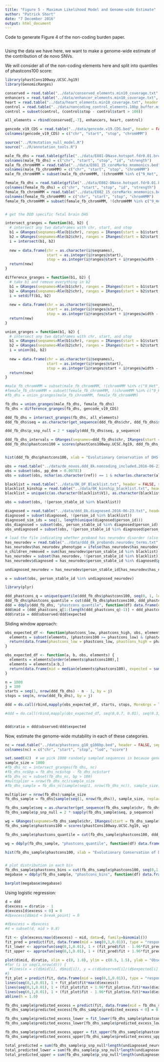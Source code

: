 ```yaml
---
title: "Figure 5 - Maximum Likelihood Model and Genome-wide Estimate"
author: "Patrick Short"
date: "7 December 2016"
output: html_document
---
```


Code to generate Figure 4 of the non-coding burden paper.

```r


```



Using the data we have here, we want to make a genome-wide estimate of the contribution of de novo SNVs.

We will consider all of the non-coding elements here and split into quantiles of phastcons100 score:

```r
library(phastCons100way.UCSC.hg19)
library(GenomicRanges)

conserved = read.table("../data/conserved_elements.min10_coverage.txt", header = TRUE, sep = "\t")
enhancers = read.table("../data/enhancer_elements.min10_coverage.txt", header = TRUE, sep = "\t")
heart = read.table("../data/heart_elements.min10_coverage.txt", header = TRUE, sep = "\t")
control = read.table("../data/noncoding_control_elements.10bp_buffer.min10_coverage.30bp_element_minimum.30x_probe_coverage_minimum.no_ddg2p_overlap.txt", header = TRUE, sep = "\t")
control = subset(control, (control$stop - control$start > 100))

all_elements = rbind(conserved[,-7], enhancers, heart, control)

gencode_v19_CDS = read.table("../data/gencode.v19.CDS.bed", header = FALSE, sep = "\t")
colnames(gencode_v19_CDS) = c("chr", "start", "stop", "chromHMM")


```

```r
source("../R/mutation_null_model.R")
source("../R/annotation_tools.R")

male_fb_dhs = read.table(gzfile("../data/E081-DNase.hotspot.fdr0.01.broad.bed.gz"), header = FALSE, sep = "\t")
colnames(male_fb_dhs) = c("chr", "start", "stop", "id", "strength")
male_fb_chromHMM = read.table("../data/E081_15_coreMarks_mnemonics.bed", header = FALSE, sep = "\t")
colnames(male_fb_chromHMM) = c("chr", "start", "stop", "chromHMM")
male_fb_chromHMM = subset(male_fb_chromHMM, !(chromHMM %in% c("9_Het", "13_ReprPC", "14_ReprPCWk", "15_Quies")))

female_fb_dhs = read.table(gzfile("../data/E082-DNase.hotspot.fdr0.01.broad.bed.gz"), header = FALSE, sep = "\t")
colnames(female_fb_dhs) = c("chr", "start", "stop", "id", "strength")
female_fb_chromHMM = read.table("../data/E082_15_coreMarks_mnemonics.bed", header = FALSE, sep = "\t")
colnames(female_fb_chromHMM) = c("chr", "start", "stop", "chromHMM")
female_fb_chromHMM = subset(female_fb_chromHMM, !(chromHMM %in% c("9_Het", "13_ReprPC", "14_ReprPCWk", "15_Quies")))


# get the DDD specific fetal brain DHS

intersect_granges = function(b1, b2) {
  # intersect any two dataframes with chr, start, and stop
  b1 = GRanges(seqnames=Rle(b1$chr), ranges = IRanges(start = b1$start, end = b1$stop))
  b2 = GRanges(seqnames=Rle(b2$chr), ranges = IRanges(start = b2$start, end = b2$stop))
  i = intersect(b1, b2)
  
  new = data.frame(chr = as.character(i@seqnames),
                   start = as.integer(i@ranges@start),
                   stop = as.integer(i@ranges@start + i@ranges@width - 1))
  return(new)
}

difference_granges = function(b1, b2) {
  # take b1 and remove everything in b2
  b1 = GRanges(seqnames=Rle(b1$chr), ranges = IRanges(start = b1$start, end = b1$stop))
  b2 = GRanges(seqnames=Rle(b2$chr), ranges = IRanges(start = b2$start, end = b2$stop))
  i = setdiff(b1, b2)
  
  new = data.frame(chr = as.character(i@seqnames),
                   start = as.integer(i@ranges@start),
                   stop = as.integer(i@ranges@start + i@ranges@width - 1))
  return(new)
}

union_granges = function(b1, b2) {
  # intersect any two dataframes with chr, start, and stop
  b1 = GRanges(seqnames=Rle(b1$chr), ranges = IRanges(start = b1$start, end = b1$stop))
  b2 = GRanges(seqnames=Rle(b2$chr), ranges = IRanges(start = b2$start, end = b2$stop))
  i = union(b1, b2)
  
  new = data.frame(chr = as.character(i@seqnames),
                   start = as.integer(i@ranges@start),
                   stop = as.integer(i@ranges@start + i@ranges@width - 1))
  return(new)
}

#male_fb_chromHMM = subset(male_fb_chromHMM, !(chromHMM %in% c("9_Het", "15_Quies", "13_ReprPC", "14_ReprPCWk")))
#female_fb_chromHMM = subset(female_fb_chromHMM, !(chromHMM %in% c("9_Het", "15_Quies", "13_ReprPC", "14_ReprPCWk")))
#fb_dhs = union_granges(male_fb_chromHMM, female_fb_chromHMM)

fb_dhs = union_granges(male_fb_dhs, female_fb_dhs)
fb_dhs = difference_granges(fb_dhs, gencode_v19_CDS)

ddd_fb_dhs = intersect_granges(fb_dhs, all_elements)
ddd_fb_dhs$seq = as.character(get_sequence(ddd_fb_dhs$chr, ddd_fb_dhs$start, ddd_fb_dhs$stop))

ddd_fb_dhs$p_snp_null = 2 * sapply(ddd_fb_dhs$seq, p_sequence)

ddd_fb_dhs_intervals = GRanges(seqnames=ddd_fb_dhs$chr, IRanges(start = ddd_fb_dhs$start, width = ddd_fb_dhs$stop - ddd_fb_dhs$start + 1))
ddd_fb_dhs$phastcons100 = scores(phastCons100way.UCSC.hg19, ddd_fb_dhs_intervals)


hist(ddd_fb_dhs$phastcons100, xlab = "Evolutionary Conservation of DHS Peak (phastcons100)", main = "DDD phastcons distribution")

```

```r

obs = read.table("../data/de_novos.ddd_8k.noncoding_included.2016-06-23.DHS_broad_peak_fdr_0.01.AllRoadmapTissues.txt", header = TRUE, sep = "\t")
obs = subset(obs, pp_dnm > 0.00781)
obs = subset(obs, nchar(as.character(ref)) == 1 & nchar(as.character(alt)) == 1)

blacklist = read.table("../data/8K_DF_Blacklist.txt", header = FALSE, sep = "\t")
blacklist_kinship = read.table("../data/8K_kinship_blacklist.txt", header = FALSE, sep = "\t")
blacklist = unique(c(as.character(blacklist$V1), as.character(blacklist_kinship$V1)))

obs = subset(obs, !(person_stable_id %in% blacklist))

diagnosed = read.table("../data/ddd_8k.diagnosed.2016-06-23.txt", header = TRUE, sep = "\t")
diagnosed = subset(diagnosed, !(person_id %in% blacklist))
diagnosed_sim_ids = seq(1, length(unique(diagnosed$person_id)))
obs_diagnosed = subset(obs, person_stable_id %in% diagnosed$person_id)
obs_undiagnosed = subset(obs, !(person_stable_id %in% diagnosed$person_id))

# load the file indicating whether proband has neurodev disorder (also used to get number of probands on blacklist)
has_neurodev = read.table("../data/ddd_8k_probands.neurodev_terms.txt", header = TRUE, sep = "\t")
has_neurodev$has_neurodev_phenotype = ifelse(has_neurodev$has_neurodev_phenotype == "True", TRUE, FALSE)
n_children_removed = sum(has_neurodev$person_stable_id %in% blacklist)
has_neurodev = subset(has_neurodev, !(person_stable_id %in% blacklist))
has_neurodev$diagnosed = has_neurodev$person_stable_id %in% diagnosed$person_id

undiagnosed_neurodev = has_neurodev$person_stable_id[has_neurodev$has_neurodev_phenotype & !has_neurodev$diagnosed]

o = subset(obs, person_stable_id %in% undiagnosed_neurodev)

library(plyr)

ddd_phastcons_q = unique(quantile(ddd_fb_dhs$phastcons100, seq(0, 1, length.out = 7)))
ddd_fb_dhs$phastcons_quantile = cut(ddd_fb_dhs$phastcons100, ddd_phastcons_q, include.lowest = TRUE)
ddd = ddply(ddd_fb_dhs, "phastcons_quantile", function(df) data.frame(expected = sum(df$p_snp_null)*length(undiagnosed_neurodev), observed = nrow(filter_with_bed(o, df))))
ddd$mid = (ddd_phastcons_q[1:(length(ddd_phastcons_q)-1)] + ddd_phastcons_q[2:(length(ddd_phastcons_q))])/2
ddd$ratio = ddd$observed/ddd$expected


```

Sliding window approach:

```r

obs_expected_df <- function(phastcons_low, phastcons_high, obs, elements) {
  elements = subset(elements, (phastcons100 >= phastcons_low) & (phastcons100 <= phastcons_high))
  return(data.frame(phastcons_low = phastcons_low, phastcons_high = phastcons_high, mid = (phastcons_low + phastcons_high)/2, expected = sum(elements$p_snp_null)*length(undiagnosed_neurodev), observed = nrow(filter_with_bed(obs, elements))))
}

obs_expected_df <- function(a, b, obs, elements) {
  elements = elements[order(elements$phastcons100),]
  elements = elements[a:b,]
  return(data.frame(mid = median(elements$phastcons100), expected = sum(elements$p_snp_null)*length(undiagnosed_neurodev), observed = nrow(filter_with_bed(obs, elements))))
}

n = 1000
j = 100
starts = seq(1, nrow(ddd_fb_dhs) - n - 1, by = j)
stops = seq(n, nrow(ddd_fb_dhs), by = j)

ddd = do.call(rbind,mapply(obs_expected_df, starts, stops, MoreArgs = list(obs = o, elements = ddd_fb_dhs), SIMPLIFY = FALSE))

#ddd = do.call(rbind,mapply(obs_expected_df, seq(0,0.7, 0.01), seq(0.3, 1, 0.01), MoreArgs = list(obs = o, elements = ddd_fb_dhs), SIMPLIFY = FALSE))


ddd$ratio = ddd$observed/ddd$expected

```

Now, estimate the genome-wide mutability in each of these categories.

```r

nc = read.table("../data/phastcons_g10_g100bp.bed", header = FALSE, sep = "\t")
colnames(nc) = c("chr", "start", "stop", "lod", "score")

set.seed(42)  # we pick 1000 randomly sampled sequences in because generating phastcons and mutability is slow
sample_size = 1000
#fb_dhs_nc = intersect_granges(fb_dhs, nc)
#fb_dhs_nc$bp = fb_dhs_nc$stop - fb_dhs_nc$start
#fb_dhs_nc = subset(fb_dhs_nc, bp > 100)
#multiplier = nrow(fb_dhs_nc)/sample_size
#fb_dhs_sample = fb_dhs_nc[sample(seq(1, nrow(fb_dhs_nc)), sample_size, replace = FALSE),]

multiplier = nrow(fb_dhs)/sample_size
fb_dhs_sample = fb_dhs[sample(seq(1, nrow(fb_dhs)), sample_size, replace = FALSE),]

fb_dhs_sample$seq = as.character(get_sequence(fb_dhs_sample$chr, fb_dhs_sample$start, fb_dhs_sample$stop))
fb_dhs_sample$p_snp_null = 2 * sapply(fb_dhs_sample$seq, p_sequence)

wg = GRanges(seqnames=fb_dhs_sample$chr, IRanges(start = fb_dhs_sample$start, width = fb_dhs_sample$stop - fb_dhs_sample$start + 1))
fb_dhs_sample$phastcons100 = scores(phastCons100way.UCSC.hg19, wg)

fb_dhs_sample$phastcons_quantile = cut(fb_dhs_sample$phastcons100, ddd_phastcons_q, include.lowest = TRUE)

wg = ddply(fb_dhs_sample, "phastcons_quantile", function(df) data.frame(expected = sum(df$p_snp_null)*length(undiagnosed_neurodev)*multiplier))

hist(fb_dhs_sample$phastcons100, xlab = "Evolutionary Conservation of DHS Peak (phastcons100)", main = "Whole Genome phastcons distribution")


# plot distribution in each bin
fb_dhs_sample$phastcons_bins = cut(fb_dhs_sample$phastcons100, seq(0,1,0.1), include.lowest = TRUE)
megabase = ddply(fb_dhs_sample, "phastcons_bins", function(df) data.frame(megabase = sum(df$stop - df$start)*multiplier/1e6))

barplot(megabase$megabase)
```


Using logistic regression:

```r
d = ddd
d$excess = d$ratio - 1
d$excess[d$excess < 0] = 0
#d$excess[d$mid < break_point] = 0

#d$excess = d$excess
#d = subset(d, mid > 0.8)

fit <- glm(excess/max(d$excess) ~ mid, data=d, family=binomial())
fit_pred = predict(fit, data.frame(mid = seq(0,1,0.01)), type = "response", se.fit = TRUE)
fit_lower <- approxfun(seq(0,1,0.01), 1 + (fit_pred$fit - 1.96*fit_pred$se.fit)*max(d$excess))
fit_upper <- approxfun(seq(0,1,0.01), 1 + (fit_pred$fit + 1.96*fit_pred$se.fit)*max(d$excess))

plot(d$mid, d$ratio, xlim = c(0, 1.0), ylim = c(0.5, 1.5), ylab = "Observed/Expected in DDD", xlab = "Evolutionary Conservation of DHS peak (phastcons100)", main = "DNM enrichment across evolutionary conservation spectrum\n")
#for (i in seq(1,nrow(d))) {
  #lines(x = c(d$mid[i], d$mid[i]), y = c(d$observed[i]/(d$expected[i] - 2*sqrt(d$expected[i])), d$observed[i]/(d$expected[i] + 2*sqrt(d$expected[i]))))
#}
fit_plot = predict(fit, data.frame(mid = seq(0,1,0.01)), type = "response", se.fit = TRUE)
lines(seq(0,1,0.01), 1 + fit_plot$fit*max(d$excess))
lines(seq(0,1,0.01), 1 + (fit_plot$fit + 1.96*fit_plot$se.fit)*max(d$excess))
lines(seq(0,1,0.01), 1 + (fit_plot$fit - 1.96*fit_plot$se.fit)*max(d$excess))
abline(h = 1.0)

fb_dhs_sample$predicted_excess = predict(fit, data.frame(mid = fb_dhs_sample$phastcons100), type = "response")*max(d$excess)
fb_dhs_sample$predicted_excess[fb_dhs_sample$predicted_excess < 0] = 0

fb_dhs_sample$predicted_excess_lower = fit_lower(fb_dhs_sample$phastcons100) - 1
fb_dhs_sample$predicted_excess_lower[fb_dhs_sample$predicted_excess_lower < 0] = 0

fb_dhs_sample$predicted_excess_upper = fit_upper(fb_dhs_sample$phastcons100) - 1
fb_dhs_sample$predicted_excess_upper[fb_dhs_sample$predicted_excess_upper < 0] = 0

total_predicted = sum(fb_dhs_sample$p_snp_null*length(undiagnosed_neurodev)*fb_dhs_sample$predicted_excess)*multiplier
total_predicted_lower = sum(fb_dhs_sample$p_snp_null*length(undiagnosed_neurodev)*fb_dhs_sample$predicted_excess_lower)*multiplier
total_predicted_upper = sum(fb_dhs_sample$p_snp_null*length(undiagnosed_neurodev)*fb_dhs_sample$predicted_excess_upper)*multiplier

```
